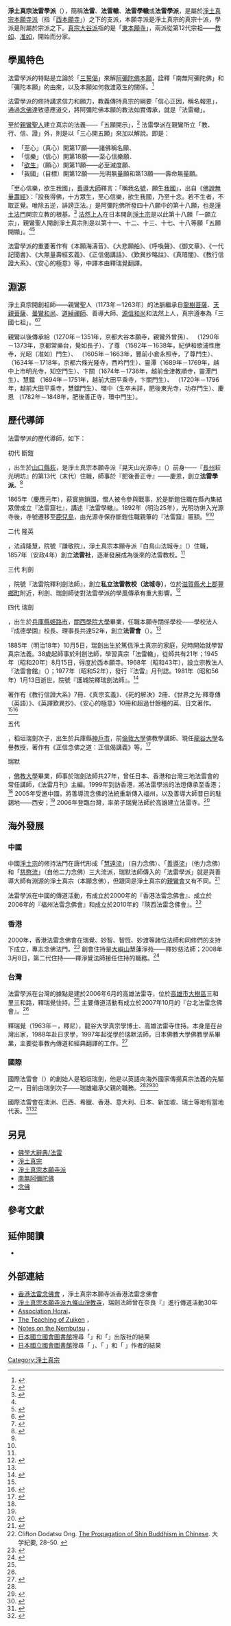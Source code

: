 '''淨土真宗法雷學派'''（{{lang-en|Association Horai, "Horai" literally "Dharma Thunder"}}），簡稱'''法雷'''、'''法雷轍'''、'''法雷學轍'''或'''法雷學派'''，是屬於[[淨土真宗|淨土真宗]][[本願寺派|本願寺派]]（指「[[西本願寺|西本願寺]]」）之下的支派，本願寺派是淨土真宗的真宗十派，學派是附屬於宗派之下。[[真宗大谷派|真宗大谷派]]指的是「[[東本願寺|東本願寺]]」，兩派從第12代宗祖——[[教如|教如]]、[[准如|准如]]，開始而分家。

==學風特色==
{{quotebox|title=三誓偈|fontsize=90%|quote=
我建超世願，必至無上道，斯願不滿足，誓不成等覺。<br />
我於無量劫，不為大施主，普濟諸貧苦，誓不成等覺。<br />
我至成佛道，名聲超十方，究竟有不聞，誓不成等覺。<br />
……（中間省略）<br />
斯願若剋果　大千應感動，虛空諸天人，當雨珍妙華。
|source=——曹魏天竺三藏[[康僧鎧|康僧鎧]]譯，《[[s:佛說無量壽經|佛說無量壽經]]》節錄}}
法雷學派的特點是立論於「[[s:佛學大辭典/三誓偈|三誓偈]]」來解[[阿彌陀佛|阿彌陀佛本願]]，詮釋「南無阿彌陀佛」和「彌陀本願」的由來，以及本願如何救渡眾生的關係。<ref>{{cite journal|author=坂本美樹|script-title=ja:法雷轍の六字釈|journal=《東洋思想》|volume=第三卷|issue=第六号特集・ユングと宗教|year=昭和五十三年十二月|publisher=東洋思想研究会|language=ja}}</ref>

法雷學派的修持講求信力和願力，教義傳持真宗的綱要「信心正因，稱名報恩」，通過[[念佛|念佛]]達致感應道交，將阿彌陀佛本願的教法如實傳承，就是「法雷轍」。

至於[[親鸞|親鸞聖人]]建立真宗的法義——「五願開示」，<ref name=bs5>{{cite|author=慈怡法師主編|title=五願建立|work=佛光大辭典|url=http://buddhaspace.org/dict/fk/data/%25E4%25BA%2594%25E9%25A1%2598%25E5%25BB%25BA%25E7%25AB%258B.html|accessdate=2017-03-27|archive-date=2017-03-28|archive-url=https://web.archive.org/web/20170328195141/http://buddhaspace.org/dict/fk/data/%25E4%25BA%2594%25E9%25A1%2598%25E5%25BB%25BA%25E7%25AB%258B.html|dead-url=no}}</ref> 法雷學派在親鸞所立「教、行、信、證」外，則是以「三心開五願」來加以解說。即是：
* 「至心」（真心）開第17願——諸佛稱名願、
* 「信樂」（信心）開第18願——至心信樂願、
* 「[[往生|欲生]]」（願心）開第11願——必至滅度願、
* 「我國」（目標）開第12願——光明無量願和第13願——壽命無量願。

「至心信樂，欲生我國」，[[善導|善導大師]]釋言：「稱我[[南無阿彌陀佛|名號]]，願生[[淨土|我國]]」，出自《[[佛說無量壽經|佛說無量壽經]]》：「設我得佛，十方眾生，至心信樂，欲生我國，乃至十念。若不生者，不取正覺。唯除五逆，誹謗正法。」是阿彌陀佛所發四十八願中的第十八願，也是[[淨土法門|淨土法門]]開宗立教的根基。<ref>{{cite|title=淨宗法師 - 彌陀本願初探|url=http://www.pureland-buddhism.org/tc/jingzong_3_in.aspx?id=316&cid=251&chk=419de6b3-3046-48bf-aac3-e59378d9251a|accessdate=2017-03-27|archive-date=2021-01-24|archive-url=https://web.archive.org/web/20210124060631/http://pureland-buddhism.org/tc/jingzong_3_in.aspx?id=316&cid=251&chk=419de6b3-3046-48bf-aac3-e59378d9251a|dead-url=no}}</ref> [[法然|法然上人]]在日本開創[[日本淨土信仰|淨土宗]]是以此第十八願「一願立宗」，親鸞聖人開創淨土真宗則是以第十一、十二、十三、十七、十八等願「五願開顯」。<ref name=bs5 /><ref>{{cite|author=慈怡法師主編|title=一願建立|work=佛光大辭典|url=http://buddhaspace.org/dict/fk/data/%25E4%25B8%2580%25E9%25A1%2598%25E5%25BB%25BA%25E7%25AB%258B.html|accessdate=2017-03-27|archive-date=2017-03-28|archive-url=https://web.archive.org/web/20170328195328/http://buddhaspace.org/dict/fk/data/%25E4%25B8%2580%25E9%25A1%2598%25E5%25BB%25BA%25E7%25AB%258B.html|dead-url=no}}</ref>

法雷學派的重要著作有《本願海濤音》、《大悲願船》、《呼喚聲》、《御文章》、《一代記聞書》、《大無量壽經玄義》、《正信偈講話》、《歎異抄略註》、《真暗闇》、《教行信證大系》、《安心的極意》等，中譯本由釋瑞覺翻譯。

==淵源==
淨土真宗開創祖師——親鸞聖人（1173年－1263年）的法脈繼承自[[龍樹菩薩|龍樹菩薩]]、[[天親菩薩|天親菩薩]]、[[曇鸞|曇鸞和尚]]、[[道綽|道綽禪師]]、善導大師、[[源信_(僧人)|源信和尚]]和法然上人，真宗遵奉為「三國七祖」。<ref>{{cite web|title=Buddhas, bodhisattvas, and teachers|url=http://www.jodo.org/about_plb/buddhas.html|accessdate=2015-05-26|deadurl=yes|archiveurl=https://web.archive.org/web/20130802075832/http://www.jodo.org/about_plb/buddhas.html|publisher=Jodo Shu|archivedate=2013-08-02|language=en}}</ref><ref>{{cite web|title=The Pure Land Lineage|url=http://jsri.jp/English/Pureland/lineage.html|publisher=Jodo Shu Research Institute|accessdate=2015-05-26|language=en|archive-date=2020-01-25|archive-url=https://web.archive.org/web/20200125032631/http://www.jsri.jp/English/Pureland/lineage.html|dead-url=no}}</ref>

親鸞以後傳承給{{tsl|ja|覚如|覺如}}（1270年－1351年，京都大谷本願寺，親鸞外曾孫）、{{tsl|ja|存覚|存覺}}<!--寶性院-->（1290年－1373年，京都常樂台，覺如長子）、了尊<!--法燈院-->（1582年－1638年，紀伊和歌浦性應寺，光昭〔准如〕門生）、{{tsl|ja|西吟}}<!--成規院-->（1605年－1663年，豐前小倉永照寺，了尊門生）、{{tsl|ja|知空}}<!--演慈院-->（1634年－1718年，京都六條光隆寺，西吟門生）、靈潭（1689年－1769年，越中上市明光寺，知空門生）、卞關（1674年－1736年，越前金津教順寺，靈潭門生）、慧鐺<!--顯明院-->（1694年－1751年，越前大田平乘寺，卞關門生）、{{tsl|ja|功存}}<!--實明院-->（1720年－1796年，越前大田平乘寺，慧鐺門生）、環中（生卒未詳，肥後東光寺，功存門生）、慶恩<!--繼興院-->（1782年－1848年，肥後善正寺，環中門生）。{{fact}}

==歷代導師==
法雷學派的歷代導師，如下：

; 初代 斷鎧
{{Jp|c=光明坊斷鎧|j=光明坊 断鎧|rm=Kōmyōbō Dangai|extra1=1808年－1869年，祖代俗姓『三上』}}，出生於[[山口縣|山口縣]][[萩市|萩]]，是淨土真宗本願寺派『晃天山光源寺』（{{lang|ja|〒758-0043 山口県萩市上五間町45}}）前身——『[[長州藩|長州]]萩光明坊』的第13代（末代）住職，師事於『肥後善正寺』——慶恩，創立'''法雷學派'''。<ref name=hagi>{{cite|script-title=ja:晃天山　光源寺　（こうてんざん　こうげんじ）|url=http://www.hagibukkyo.org/bhp-kogenji/j-kogenji.htm|accessdate=2017-03-25|language=ja|title=存档副本|archive-url=https://web.archive.org/web/20170326050852/http://www.hagibukkyo.org/bhp-kogenji/j-kogenji.htm|archive-date=2017-03-26|dead-url=yes}}</ref>

1865年（慶應元年），萩實施鎖國，僧人被令參與戰事，於是斷鎧住職在縣內集結眾僧成立『法雷窟社』，講述『法雷學轍』。1892年（明治25年），光明坊併入光源寺後，寺號遷移至[[鹿兒島縣|鹿兒島]]，由光源寺保存斷鎧住職親筆的『法雷窟』匾額。<ref name=hagi /><ref name=jk />

; 二代 隆英
{{Jp|c=瓜生津隆英|j=瓜生津 隆英|rm=Ryuei Uryuzu|extra1=1820年－1903年}}，法諱隆慧，院號『謙敬院』，淨土真宗本願寺派『白鳥山法城寺』（{{lang|ja|〒529-1172 滋賀県犬上郡豊郷町安食南615}}）住職，1857年（安政4年）創立'''法雷社'''，逐漸發展成為後來的法雷教校。<ref name=jk />

; 三代 利劍
{{Jp|c=桂利劍|j=桂 利剱|rm=Riken Katsura|extra1=1872年－1944年}}，院號『法雷院釋利劍法師』，創立'''私立法雷教校（法城寺）'''，位於[[滋賀縣|滋賀縣]][[犬上郡|犬上郡]][[豐鄉町|豐鄉町]]{{tsl|ja|豊郷町立豊郷小学校|豐鄉町立豐鄉小學校|豐鄉小學校}}附近，利劍、瑞劍師徒對法雷學派的學風傳承有重大影響。<ref name=jk>{{cite|script-title=ja:近江商人の里をめぐる|url=http://joukyouji.com/houwa1508.html|accessdate=2017-03-25|language=ja|archive-date=2016-09-08|archive-url=https://web.archive.org/web/20160908224836/http://joukyouji.com/houwa1508.html|dead-url=no}}</ref>

; 四代 瑞劍
{{Jp|c=稻垣瑞劍|j=稲垣 瑞剱（最三）|rm=Zuiken Saizo Inagaki|extra1=1885年－1981年，俗名『稻垣最三』}}，出生於[[兵庫縣|兵庫縣]][[姫路市|姫路市]]，[[關西學院大學|關西學院大學]]畢業，任職本願寺關係學校——學校法人『成德學園』校長、理事長共達52年，創立'''法雷會'''（{{lang|en|Horai Association}}）。<ref name=zuiken />

1885年（明治18年）10月5日，瑞劍出生於篤信淨土真宗的家庭，兒時開始就學習真宗法義。38歲起師事於利劍法師，學習真宗「法雷轍」，從師共有21年；1945年（昭和20年）8月15日，得度於西本願寺。1968年（昭和43年），設立宗教法人『法雷會館』（{{lang|ja|〒657-0804 兵庫県神戸市灘区城の下通3-2-33}}）；1977年（昭和52年），發行『法雷』月刊誌。1981年（昭和56年）1月13日逝世，院號『護城院釋瑞劍法師』。<ref name=zuiken>{{cite|script-title=ja:瑞剱師の遺芳|url=http://www.joukyouji.com/zuikenihou/zuikenihou.htm|publisher={{lang|ja|淨教寺}}|accessdate=2017-03-25|language=ja|archive-date=2017-03-06|archive-url=https://web.archive.org/web/20170306100610/http://joukyouji.com/zuikenihou/zuikenihou.htm|dead-url=no}}</ref>

著作有《教行信證大系》7冊、《真宗玄義》、《死的解決》2冊、《世界之光·釋尊傳（英語）》、《英譯歎異抄》、《安心的極意》10冊和超過廿餘種的英、日文著作。<ref name=zuiken /><ref>{{cite|script-title=ja:稲垣 瑞劔（いながき ずいけん）|url=http://www.pure.ne.jp/~pages/uemon/gunzou.html#inagaki_zuiken|accessdate=2017-03-25|language=ja|archive-date=2016-11-06|archive-url=https://web.archive.org/web/20161106203407/http://www.pure.ne.jp/~pages/uemon/gunzou.html#inagaki_zuiken|dead-url=no}}</ref>

; 五代 {{tsl|ja|稲垣久雄|稻垣久雄|瑞雄}}
{{Jp|c=稻垣瑞雄|j=稲垣 瑞雄（久雄）|rm=Zuio Hisao Inagaki|extra1=1929年－，俗名『稻垣久雄』}}，稻垣瑞劍次子，出生於兵庫縣[[神戶市|神戶市]]，前[[倫敦大學|倫敦大學]]佛教學講師、現任[[龍谷大學|龍谷大學]]名譽教授，著作有《正信念佛之道：正信偈講義》等。<ref name=RevZuio>{{cite|title=Rev. Zuio Hisao Inagaki|url=http://horaiassociation.altervista.org/horai/rev-zuio-hisao-hinagaki/|publisher=Association Horai|accessdate=2017-03-28|language=en|archive-url=https://web.archive.org/web/20170329051724/http://horaiassociation.altervista.org/horai/rev-zuio-hisao-hinagaki/|archive-date=2017-03-29|dead-url=yes}}</ref>

; 瑞默
{{Jp|c=野瀨瑞默|j=野瀬 瑞黙|rm=Zuimoku Nose|extra1=1924年－2011年}}，[[佛教大學|佛教大學]]畢業，師事於瑞劍法師共27年，曾任日本、香港和台灣三地法雷會的常任講師，《法雷月刊》主編。1999年到訪香港，將法雷學派的法燈傳承至香港；<ref name=Ong />{{rp|37}} 2005年受邀中國，將善導流念佛的法統重新傳入福州，以及善導大師昔日的駐錫地——西安；<ref name=Ong />{{rp|39–40}} 2006年登臨台灣，率弟子瑞覺法師於高雄建立法雷寺。<ref>{{cite|script-title=ja:台湾　法雷寺　入仏法要|url=http://www.joukyouji.com/houwa0607.htm|accessdate=2017-03-28|publisher={{lang|ja|淨教寺}}|language=ja|archive-date=2017-03-29|archive-url=https://web.archive.org/web/20170329140659/http://www.joukyouji.com/houwa0607.htm|dead-url=no}}</ref>

==海外發展==
===中國===
中國[[淨土宗|淨土宗]]的修持法門在唐代形成「[[慧遠|慧遠流]]」（自力念佛）、「[[善導|善導流]]」（他力念佛）和「[[慈愍|慈愍流]]」（自他二力念佛）三大流派，瑞默法師傳入的「法雷學派」就是與善導大師有淵源的淨土真宗（本願念佛），但跟同是淨土真宗的[[淨土真宗親鸞會|親鸞會]]又有不同。<ref>{{cite|title=於福州答蓮友問|url=http://www.pureland-buddhism.org/tc/huijing_9_in.aspx?id=424&cid=249&chk=5a09dfc0-95b7-4acf-8707-40ea2f124639|publisher=中華淨土宗協會|date=2008-11-21|quote=……淨土真宗自古以來就有十派，到了昭和時代，又衍生為十一派，後來又衍生了一個親鸞會。當然這個親鸞會它有特殊的見解，特殊不一樣的體驗，所以又跟自古以來的淨土真宗的思想觀念不一樣，最近又傳來了一個所謂的法雷學派，法雷學派又跟這個親鸞會完全不一樣。|accessdate=2017-03-26|archive-date=2021-01-22|archive-url=https://web.archive.org/web/20210122102345/http://pureland-buddhism.org/tc/huijing_9_in.aspx?id=424&cid=249&chk=5a09dfc0-95b7-4acf-8707-40ea2f124639|dead-url=no}}</ref>

法雷學派在中國的傳道活動，有成立於2000年的『香港法雷念佛會』、成立於2006年的『福州法雷念佛會』和成立於2010年的『陝西法雷念佛會』。<ref name=Ong>Clifton Dodatsu Ong. [http://repo.lib.ryukoku.ac.jp/jspui/bitstream/10519/4921/2/rd-bn-ky_034_018.pdf The Propagation of Shin Buddhism in Chinese]{{Dead link|date=2018年6月 |bot=InternetArchiveBot |fix-attempted=no }}. 大学紀要, 28–50. {{ISSN|1343-3695}}</ref>{{rp|37–40}}

===香港===
2000年，香港法雷念佛會在瑞覺、妙智、智恆、妙渡等諸位法師和同修們的支持下成立，專志念佛法門。<ref>{{cite book|author=鄧家宙|title=香港佛教史|url=https://books.google.com/books?id=b0GrCgAAQBAJ|location=香港|publisher=中華書局|year=2015年|page=第238頁|isbn=988834062X}}</ref> 創會住持是[[大嶼山|大嶼山]]慧蓮淨苑——釋妙慈法師；2008年3月8日，第二代住持——釋淨覺法師接任住持的職務。<ref>{{cite|script-title=ja:香港にお念佛の花ひらく|url=http://joukyouji.com/houwa0904.html|publisher={{lang|ja|淨教寺}}|language=ja|accessdate=2017-03-26|archive-date=2017-03-27|archive-url=https://web.archive.org/web/20170327075755/http://joukyouji.com/houwa0904.html|dead-url=no}}</ref>

===台灣===
法雷學派在台灣的據點是建於2006年6月的高雄法雷寺，位於[[高雄市|高雄市]][[大樹區|大樹區]]三和里三和路，釋瑞覺住持。<ref name=Ong />{{rp|36–37}} 主要傳道活動有成立於2007年10月的『台北法雷念佛會』。<ref name=Ong />{{rp|36–37}}

釋瑞覺（1963年－，釋尼），龍谷大學真宗學博士、高雄法雷寺住持。本身是在台灣出家，1988年赴日求學，1997年起從學於瑞默法師，日本佛教大學佛教學系畢業，主要從事教內傳道和經典翻譯的工作。<ref>{{cite|script-title=ja:台湾 高雄 釈 瑞覚師 法話（一）|url=http://www.joukyouji.com/houwa1211.html|publisher={{lang|ja|淨教寺}}|language=ja|accessdate=2017-03-26|archive-date=2017-03-26|archive-url=https://web.archive.org/web/20170326230226/http://www.joukyouji.com/houwa1211.html|dead-url=no}}</ref>

===國際===
國際法雷會（{{lang|en|Horai Association International}}）的創始人是稻垣瑞劍，他是以英語向海外國家傳揚真宗法義的先驅之一，目前由瑞劍次子——瑞雄繼承父親的職務。<ref name=RevZuio /><ref name=RevZuiken>{{cite|title=Rev. Zuiken Saizo Inagaki|url=http://horaiassociation.altervista.org/horai/rev-zuiken-saizo-inagaki/|publisher=Association Horai|accessdate=2017-03-28|language=en|archive-url=https://web.archive.org/web/20170326161900/http://horaiassociation.altervista.org/horai/rev-zuiken-saizo-inagaki/|archive-date=2017-03-26|dead-url=yes}}</ref><ref>{{cite web|title=DHARMA THUNDER IN THE UK|url=http://www.purelandnotes.com/shakingthedharmaworld.html|publisher=Journal of the Shin Buddhist Fellowship UK|language=en|accessdate=2017-05-01|archive-url=https://web.archive.org/web/20161026153848/http://purelandnotes.com/shakingthedharmaworld.html|archive-date=2016-10-26|dead-url=yes}}</ref>

國際法雷會在澳洲、巴西、希臘、香港、意大利、日本、新加坡、瑞士等地有當地代表。<ref>{{cite|title=Horai Association International|url=http://horaiassociation.altervista.org/horai/horai-association-international/|publisher=Association Horai|accessdate=2017-03-26|language=en|archive-url=https://web.archive.org/web/20170326161511/http://horaiassociation.altervista.org/horai/horai-association-international/|archive-date=2017-03-26|dead-url=yes}}</ref><ref>{{cite|title=Local Representatives|url=http://horaiassociation.altervista.org/local-representatives/|publisher=Association Horai|accessdate=2017-03-26|language=en|archive-url=https://web.archive.org/web/20170326162020/http://horaiassociation.altervista.org/local-representatives/|archive-date=2017-03-26|dead-url=yes}}</ref>

==另見==
*[[s:佛學大辭典/法雷|佛學大辭典/法雷]]
* [[淨土真宗|淨土真宗]]
* [[淨土真宗本願寺派|淨土真宗本願寺派]]
* [[南無阿彌陀佛|南無阿彌陀佛]]
* [[念佛|念佛]]

==參考文獻==
{{reflist|2}}

==延伸閱讀==
* {{cite book|author={{lang|ja|浄教寺開創七百五十年記念誌編纂委員会(編)}}|script-title=ja:浄教寺開創七百五十年・瑞剱法師遺芳|publisher={{lang|ja|浄土真宗本願寺派九條山浄教寺}}|location=奈良|language=ja|year=1994年10月|id={{NDL|98020282}}}}

==外部連結==
* [http://www.horaihk.net/ 香港法雷念佛會] {{Wayback|url=http://www.horaihk.net/ |date=20181124180215 }}，淨土真宗本願寺派香港法雷念佛會
* [https://web.archive.org/web/20170531051032/http://joukyouji.com/ 淨土真宗本願寺派九條山淨教寺]，瑞劍法師曾在奈良『{{tsl|ja|淨教寺 (奈良市)|淨教寺 (奈良市)|九條山淨教寺}}』進行傳道活動30年
* [https://web.archive.org/web/20170325203523/http://horaiassociation.altervista.org/ Association Horai]，{{lang|en|Shin Buddhist Association Horai}}
* [http://www.nembutsu.info/horai/ The Teaching of Zuiken] {{Wayback|url=http://www.nembutsu.info/horai/ |date=20180225132622 }}，{{lang|en|Journal of Shin Buddhism}}
* [http://www.georgegatenby.id.au/index.htm Notes on the Nembutsu] {{Wayback|url=http://www.georgegatenby.id.au/index.htm |date=20210304115229 }}，{{lang|en|Adelaide Jodo Shinshu Benkyokai Study Centre}}
* [[日本國立國會圖書館|日本國立國會圖書館]]搜尋「[http://iss.ndl.go.jp/books?ar=4e1f&display=&search_mode=advanced&rft.pub=法雷社 {{lang|ja|法雷社}}]」和「[http://iss.ndl.go.jp/books?ar=4e1f&display=&search_mode=advanced&rft.pub=法雷会 {{lang|ja|法雷会}}]」出版社的結果
* [[日本國立國會圖書館|日本國立國會圖書館]]搜尋「[http://iss.ndl.go.jp/books?ar=4e1f&display=&rft.au=桂利剣&search_mode=advanced {{lang|ja|桂利剣}}] {{Wayback|url=http://iss.ndl.go.jp/books?ar=4e1f&display=&rft.au=%E6%A1%82%E5%88%A9%E5%89%A3&search_mode=advanced |date=20170325202428 }}」、「[http://iss.ndl.go.jp/books?ar=4e1f&display=&rft.au=稲垣瑞剣&search_mode=advanced {{lang|ja|稲垣瑞剣}}] {{Wayback|url=http://iss.ndl.go.jp/books?ar=4e1f&display=&rft.au=%E7%A8%B2%E5%9E%A3%E7%91%9E%E5%89%A3&search_mode=advanced |date=20170325203257 }}」和「[http://iss.ndl.go.jp/books?ar=4e1f&display=&rft.au=稲垣久雄&search_mode=advanced {{lang|ja|稲垣久雄}}] {{Wayback|url=http://iss.ndl.go.jp/books?ar=4e1f&display=&rft.au=%E7%A8%B2%E5%9E%A3%E4%B9%85%E9%9B%84&search_mode=advanced |date=20170325201650 }}」作者的結果

[[Category:淨土真宗|Category:淨土真宗]]